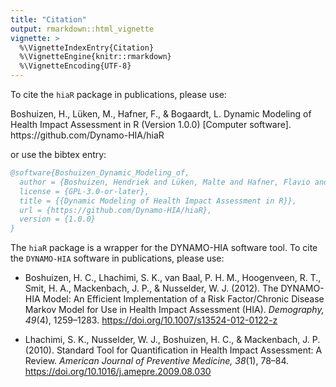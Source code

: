 ```yaml
---
title: "Citation"
output: rmarkdown::html_vignette
vignette: >
  %\VignetteIndexEntry{Citation}
  %\VignetteEngine{knitr::rmarkdown}
  %\VignetteEncoding{UTF-8}
---
```


To cite the `hiaR` package in publications, please use:

Boshuizen, H., Lüken, M., Hafner, F., & Bogaardt, L. Dynamic Modeling of Health Impact Assessment in R (Version 1.0.0) [Computer software]. https://github.com/Dynamo-HIA/hiaR

or use the bibtex entry:

```bibtex
@software{Boshuizen_Dynamic_Modeling_of,
  author = {Boshuizen, Hendriek and Lüken, Malte and Hafner, Flavio and Bogaardt, Laurens},
  license = {GPL-3.0-or-later},
  title = {{Dynamic Modeling of Health Impact Assessment in R}},
  url = {https://github.com/Dynamo-HIA/hiaR},
  version = {1.0.0}
}
```

The `hiaR` package is a wrapper for the DYNAMO-HIA software tool.
To cite the `DYNAMO-HIA` software in publications, please use:

- Boshuizen, H. C., Lhachimi, S. K., van Baal, P. H. M., Hoogenveen, R. T., Smit, H. A., Mackenbach, J. P., & Nusselder, W. J. (2012). The DYNAMO-HIA Model: An Efficient Implementation of a Risk Factor/Chronic Disease Markov Model for Use in Health Impact Assessment (HIA). *Demography, 49*(4), 1259–1283. <https://doi.org/10.1007/s13524-012-0122-z>

- Lhachimi, S. K., Nusselder, W. J., Boshuizen, H. C., & Mackenbach, J. P. (2010). Standard Tool for Quantification in Health Impact Assessment: A Review. *American Journal of Preventive Medicine, 38*(1), 78–84. <https://doi.org/10.1016/j.amepre.2009.08.030>
